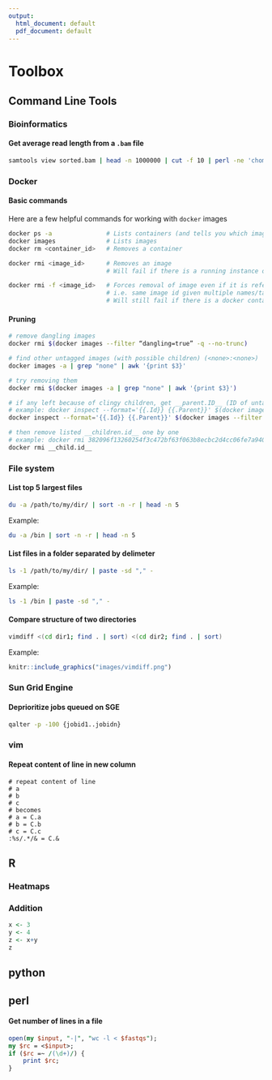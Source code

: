 ```yaml
---
output:
  html_document: default
  pdf_document: default
---
```

# Toolbox {#toolbox}

## Command Line Tools

### Bioinformatics
#### Get average read length from a `.bam` file
```bash
samtools view sorted.bam | head -n 1000000 | cut -f 10 | perl -ne 'chomp;print length($_) . "\n"' | sort | uniq -c
```

### Docker
#### Basic commands
Here are a few helpful commands for working with `docker` images
```bash
docker ps -a               # Lists containers (and tells you which images they are spun from)
docker images              # Lists images  
docker rm <container_id>   # Removes a container

docker rmi <image_id>      # Removes an image 
                           # Will fail if there is a running instance of that image i.e. container

docker rmi -f <image_id>   # Forces removal of image even if it is referenced in multiple repositories, 
                           # i.e. same image id given multiple names/tags 
                           # Will still fail if there is a docker container referencing image
```

#### Pruning
```bash
# remove dangling images 
docker rmi $(docker images --filter “dangling=true” -q --no-trunc)

# find other untagged images (with possible children) (<none>:<none>)
docker images -a | grep "none" | awk '{print $3}'

# try removing them
docker rmi $(docker images -a | grep "none" | awk '{print $3}')

# if any left because of clingy children, get __parent.ID__ (ID of untagged image) and then:
# example: docker inspect --format='{{.Id}} {{.Parent}}' $(docker images --filter since=14a1e7116365 -q)
docker inspect --format='{{.Id}} {{.Parent}}' $(docker images --filter since=__parent.id__ -q)

# then remove listed __children.id__ one by one
# example: docker rmi 382096f13260254f3c472bf63f063b8ecbc2d4cc06fe7a940d6fbd4636ef77b1
docker rmi __child.id__
```

### File system
#### List top 5 largest files
```bash
du -a /path/to/my/dir/ | sort -n -r | head -n 5
```
Example:
```bash
du -a /bin | sort -n -r | head -n 5
```

#### List files in a folder separated by delimeter
```bash
ls -1 /path/to/my/dir/ | paste -sd "," -
```
Example:
```bash
ls -1 /bin | paste -sd "," -
```

#### Compare structure of two directories
```bash
vimdiff <(cd dir1; find . | sort) <(cd dir2; find . | sort)
```
Example:
```r
knitr::include_graphics("images/vimdiff.png")
```

### Sun Grid Engine
#### Deprioritize jobs queued on SGE
```bash
qalter -p -100 {jobid1..jobidn}
```

### vim
#### Repeat content of line in new column
```vim
# repeat content of line
# a
# b
# c
# becomes
# a = C.a
# b = C.b
# c = C.c
:%s/.*/& = C.&
```
## R

### Heatmaps
### Addition
```r
x <- 3
y <- 4
z <- x+y
z
```

## python

## perl
#### Get number of lines in a file
```perl
open(my $input, "-|", "wc -l < $fastqs");
my $rc = <$input>;
if ($rc =~ /(\d+)/) {
    print $rc;
}
```

